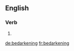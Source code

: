 ==English==

===Verb===
{{head|en}}

# {{present participle of|bedarken|lang=en}}

[[de:bedarkening]]
[[fr:bedarkening]]